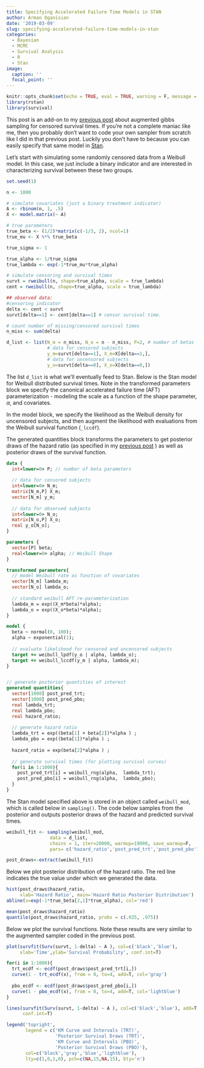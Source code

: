 ```yaml
---
title: Specifying Accelerated Failure Time Models in STAN
author: Arman Oganisian
date: '2019-03-09'
slug: specifying-accelerated-failure-time-models-in-stan
categories:
  - Bayesian
  - MCMC
  - Survival Analysis
  - R
  - Stan
image:
  caption: ''
  focal_point: ''
---
```


```r
knitr::opts_chunk$set(echo = TRUE, eval = TRUE, warning = F, message = F, error = F, cache=F)
library(rstan)
library(survival)
```

This post is an add-on to my [previous post](https://stablemarkets.netlify.com/post/post1/bayesian-survival-analysis-with-data-augmentation/) about augmented gibbs sampling for censored survival times. If you're not a complete maniac like me, then you probably don't want to code your own sampler from scratch like I did in that previous post. Luckily you don't have to because you can easily specify that same model in [Stan](https://mc-stan.org/users/interfaces/rstan). 

Let's start with simulating some randomly censored data from a Weibull model. In this case, we just include a binary indicator and are interested in characterizing survival between these two groups.

```r
set.seed(1)

n <- 1000

# simulate covariates (just a binary treatment indicator)
A <- rbinom(n, 1, .5)
X <- model.matrix(~ A)

# true parameters
true_beta <- (1/2)*matrix(c(-1/3, 2), ncol=1)
true_mu <- X %*% true_beta

true_sigma <- 1

true_alpha <- 1/true_sigma
true_lambda <- exp(-1*true_mu*true_alpha)

# simulate censoring and survival times
survt = rweibull(n, shape=true_alpha, scale = true_lambda) 
cent = rweibull(n, shape=true_alpha, scale = true_lambda)

## observed data:
#censoring indicator
delta <- cent < survt
survt[delta==1] <- cent[delta==1] # censor survival time.

# count number of missing/censored survival times
n_miss <- sum(delta)

d_list <- list(N_m = n_miss, N_o = n - n_miss, P=2, # number of betas
               # data for censored subjects
               y_m=survt[delta==1], X_m=X[delta==1,],
               # data for uncensored subjects
               y_o=survt[delta==0], X_o=X[delta==0,])
```

The list `d_list` is what we'll eventually feed to Stan. Below is the Stan model for Weibull distributed survival times. Note in the transformed parameters block we specify the canonical accelerated failure time (AFT) parameterization - modeling the scale as a function of the shape parameter, $\alpha$, and covariates.

In the model block, we specify the likelihood as the Weibull density for uncensored subjects, and then augment the likelihood with evaluations from the Weibull survival function (`_lccdf`).

The generated quantities block transforms the parameters to get posterior draws of the hazard ratio (as specified in my [previous post](https://stablemarkets.netlify.com/post/post1/bayesian-survival-analysis-with-data-augmentation/) ) as well as posterior draws of the survival function.

```stan
data {
  int<lower=0> P; // number of beta parameters
  
  // data for censored subjects
  int<lower=0> N_m;
  matrix[N_m,P] X_m;
  vector[N_m] y_m;
  
  // data for observed subjects
  int<lower=0> N_o;
  matrix[N_o,P] X_o;
  real y_o[N_o];
}

parameters {
  vector[P] beta;                
  real<lower=0> alpha; // Weibull Shape      
}

transformed parameters{
  // model Weibull rate as function of covariates
  vector[N_m] lambda_m;
  vector[N_o] lambda_o;
  
  // standard weibull AFT re-parameterization
  lambda_m = exp((X_m*beta)*alpha);
  lambda_o = exp((X_o*beta)*alpha);
}

model {
  beta ~ normal(0, 100);
  alpha ~ exponential(1);
  
  // evaluate likelihood for censored and uncensored subjects
  target += weibull_lpdf(y_o | alpha, lambda_o);
  target += weibull_lccdf(y_m | alpha, lambda_m);
}


// generate posterior quantities of interest
generated quantities{
  vector[1000] post_pred_trt;
  vector[1000] post_pred_pbo;
  real lambda_trt; 
  real lambda_pbo; 
  real hazard_ratio;
  
  // generate hazard ratio
  lambda_trt = exp((beta[1] + beta[2])*alpha ) ;
  lambda_pbo = exp((beta[1])*alpha ) ;
  
  hazard_ratio = exp(beta[2]*alpha ) ;
  
  // generate survival times (for plotting survival curves)
  for(i in 1:1000){
    post_pred_trt[i] = weibull_rng(alpha,  lambda_trt);
    post_pred_pbo[i] = weibull_rng(alpha,  lambda_pbo);
  }
}

```

The Stan model specified above is stored in an object called `weibull_mod`, which is called below in `sampling()`. The code below samples from the posterior and outputs posterior draws of the hazard and predicted survival times.

```r

weibull_fit <- sampling(weibull_mod,
                data = d_list, 
                chains = 1, iter=20000, warmup=19000, save_warmup=F,
                pars= c('hazard_ratio','post_pred_trt','post_pred_pbo'))

post_draws<-extract(weibull_fit)
```

Below we plot posterior distribution of the hazard ratio. The red line indicates the true value under which we generated the data. 
```r
hist(post_draws$hazard_ratio,
     xlab='Hazard Ratio', main='Hazard Ratio Posterior Distribution')
abline(v=exp(-1*true_beta[2,1]*true_alpha), col='red')

mean(post_draws$hazard_ratio)
quantile(post_draws$hazard_ratio, probs = c(.025, .975))
```

Below we plot the survival functions. Note these results are very similar to the augmented sampler coded in the previous post.

```r
plot(survfit(Surv(survt, 1-delta) ~ A ), col=c('black','blue'),
     xlab='Time',ylab='Survival Probability', conf.int=T)

for(i in 1:1000){
  trt_ecdf <- ecdf(post_draws$post_pred_trt[i,])
  curve(1 - trt_ecdf(x), from = 0, to=4, add=T, col='gray')
  
  pbo_ecdf <- ecdf(post_draws$post_pred_pbo[i,])
  curve(1 - pbo_ecdf(x), from = 0, to=4, add=T, col='lightblue')
}

lines(survfit(Surv(survt, 1-delta) ~ A ), col=c('black','blue'), add=T,
      conf.int=T)

legend('topright', 
       legend = c('KM Curve and Intervals (TRT)',
                  'Posterior Survival Draws (TRT)',
                  'KM Curve and Intervals (PBO)',
                  'Posterior Survival Draws (PBO)'),
       col=c('black','gray','blue','lightblue'), 
       lty=c(1,0,1,0), pch=c(NA,15,NA,15), bty='n')
```